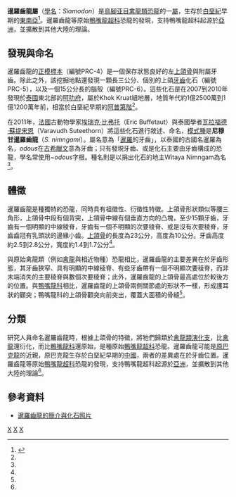 {{Automatic Taxobox
| taxon = Siamodon
| fossil_range = 早[[白堊紀|白堊紀]]，{{Fossil range|阿普第階}}
| image = 
| image_caption = 
| authority = [[埃瑞克·比弗托|Buffetaut]] & Suteethorn, 2011
| type_species = '''尼穆甘暹羅齒龍<br>''Siamodon nimngami'''''
| type_species_authority =Buffetaut & Suteethorn, 2011
}}

'''暹羅齒龍屬'''（[[學名|學名]]：''Siamodon''）是[[鳥腳亚目|鳥腳亚目]][[禽龍類|禽龍類]][[恐龍|恐龍]]的一[[屬_(生物)|屬]]，生存於[[白堊紀|白堊紀]]早期的[[東南亞|東南亞]]<ref name=Siamodon>{{en}}{{cite journal |authors=Eric Buffetaut and Varavudh Suteethorn |year=2011 |title=A new iguanodontian dinosaur from the Khok Kruat Formation (Early Cretaceous, Aptian) of northeastern Thailand |url=http://www.sciencedirect.com/science/article/pii/S0753396911000425 |journal=Annales de Paléontologie |volume=97 |issue=1-2 |pages=51–62 |doi=10.1016/j.annpal.2011.08.001 |access-date=2012-07-18 |archive-date=2015-09-24 |archive-url=https://web.archive.org/web/20150924175631/http://www.sciencedirect.com/science/article/pii/S0753396911000425 |dead-url=no }}</ref>。暹羅齒龍等原始[[鴨嘴龍超科|鴨嘴龍超科]]恐龍的發現，支持鴨嘴龍超科起源於[[亞洲|亞洲]]，並擴散到其他大陸的理論。

==發現與命名==
暹羅齒龍的[[正模標本|正模標本]]（編號PRC-4）是一個保存狀態良好的左[[上頜骨|上頜骨]]與附屬牙齒。除此之外，該挖掘地點還發現一顆長三公分、個別的上頜[[牙齒|牙齒]]化石（編號PRC-5），以及一個15公分長的腦殼（編號PRC-6）。這些化石是在2007到2010年發現於[[泰國|泰國]]東北部的[[呵叻府|呵叻府]]，屬於Khok Kruat組地層，地質年代約1億2500萬到1億1200萬年前，相當於白堊紀早期的[[阿普第階|阿普第階]]<ref name=Siamodon/>。

在2011年，[[法國|法國]]古動物學家[[埃瑞克·比弗托|埃瑞克·比弗托]]（Eric Buffetaut）與泰國學者[[瓦拉福德·蘇提宋恩|瓦拉福德·蘇提宋恩]]（Varavudh Suteethorn）將這些化石進行敘述、命名，[[模式種|模式種]]是'''尼穆甘暹羅齒龍'''（''S. nimngami''）。屬名意為「[[暹羅|暹羅]]的牙齒」，以泰國的古國名暹羅為名，''odous''在[[古希臘文|古希臘文]]意為牙齒；只有發現牙齒、或是化石主要由牙齒構成的恐龍，學名常使用''~odous''字根。種名則是以捐出化石的地主Witaya Nimngam為名<ref name=Siamodon/>。

==體徵==
暹羅齒龍是種獨特的恐龍，同時具有祖徵性、衍徵性特徵。上頜骨形狀類似等腰三角形，上頜骨中段有個背突，上頜骨中線有個垂直方向的凸塊，至少15顆牙齒，牙齒有一個明顯的中線稜脊，牙齒有一個不明顯的次要稜脊、或是沒有次要稜脊，牙齒齒冠有乳頭狀的邊緣小齒。[[上頜骨|上頜骨]]的長度為23公分，高度為10公分。牙齒高度約2.5到2.8公分，寬度約1.4到1.7公分<ref name=Siamodon/>。

與原始禽龍類（例如[[禽龍|禽龍]]與相近物種）恐龍相比，暹羅齒龍的主要差異在於牙齒形態，其牙齒狹窄、具有明顯的中線稜脊、有些牙齒帶有一個不明顯次要稜脊，而非末端消失的主要稜脊與數個次要稜脊；此外，暹羅齒龍的上頜骨最高處位於較後方的位置。與[[鴨嘴龍科|鴨嘴龍科]]相比，暹羅齒龍的上頜骨兩側關節處的形狀不一樣，形成護耳狀的顴突；鴨嘴龍科的上頜骨顴突向前突出，覆蓋大面積的骨縫<ref name=Siamodon/>。

==分類==
研究人員命名暹羅齒龍時，根據上頜骨的特徵，將牠們歸類於[[禽龍類|禽龍類]][[演化支|演化支]]，比[[禽龍|禽龍]]還衍化，而比[[鴨嘴龍科|鴨嘴龍科]]還原始，是種原始[[鴨嘴龍超科|鴨嘴龍超科]]恐龍。暹羅齒龍可能是[[原巴克龍|原巴克龍]]的近親，原巴克龍生存於白堊紀早期的[[中國|中國]]，兩者的差異處在於牙齒位置。暹羅齒龍等原始[[鴨嘴龍超科|鴨嘴龍超科]]恐龍的發現，支持鴨嘴龍超科起源於[[亞洲|亞洲]]，並擴散到其他大陸的理論<ref name=Siamodon/>。

==參考資料==
<div class="references-small">
<references></references>
*{{en}}[http://palaeoblog.blogspot.tw/2011/10/siamodon-nimngami-iguanodontian-from.html 暹羅齒龍的簡介與化石照片] {{Wayback|url=http://palaeoblog.blogspot.tw/2011/10/siamodon-nimngami-iguanodontian-from.html |date=20160304130302 }}
</div>

{{Ornithopoda|H.}}
{{Taxonbar|from=Q1705962}}

[[Category:下白堊紀恐龍|X]]
[[Category:亞洲恐龍|X]]
[[Category:鴨嘴龍超科|X]]